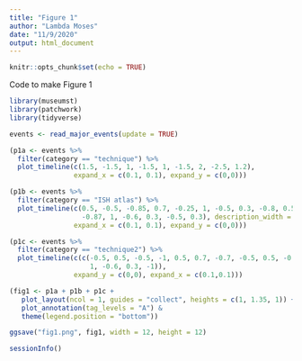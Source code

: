 ```yaml
---
title: "Figure 1"
author: "Lambda Moses"
date: "11/9/2020"
output: html_document
---
```


```r
knitr::opts_chunk$set(echo = TRUE)
```

Code to make Figure 1
```r
library(museumst)
library(patchwork)
library(tidyverse)
```

```r
events <- read_major_events(update = TRUE)
```

```r
(p1a <- events %>% 
  filter(category == "technique") %>% 
  plot_timeline(c(1.5, -1.5, 1, -1.5, 1, -1.5, 2, -2.5, 1.2),
                expand_x = c(0.1, 0.1), expand_y = c(0,0)))
```

```r
(p1b <- events %>% 
  filter(category == "ISH atlas") %>% 
  plot_timeline(c(0.5, -0.5, -0.85, 0.7, -0.25, 1, -0.5, 0.3, -0.8, 0.5, -1, 0.7, -0.25, 0.5, 
                  -0.87, 1, -0.6, 0.3, -0.5, 0.3), description_width = 25,
                expand_x = c(0.1, 0.1), expand_y = c(0,0)))
```

```r
(p1c <- events %>% 
  filter(category == "technique2") %>% 
  plot_timeline(c(c(-0.5, 0.5, -0.5, -1, 0.5, 0.7, -0.7, -0.5, 0.5, -0.5, 0.6, 
                    1, -0.6, 0.3, -1)), 
                expand_y = c(0,0), expand_x = c(0.1,0.1)))
```

```r
(fig1 <- p1a + p1b + p1c +
   plot_layout(ncol = 1, guides = "collect", heights = c(1, 1.35, 1)) +
   plot_annotation(tag_levels = "A") &
   theme(legend.position = "bottom"))
```

```r
ggsave("fig1.png", fig1, width = 12, height = 12)
```

```r
sessionInfo()
```

